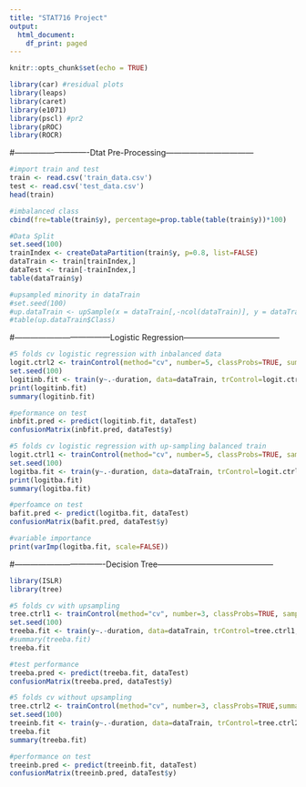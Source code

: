 ```yaml
---
title: "STAT716 Project"
output:
  html_document:
    df_print: paged
---
```


```r
knitr::opts_chunk$set(echo = TRUE)
```
```r
library(car) #residual plots
library(leaps)
library(caret)
library(e1071)
library(pscl) #pr2
library(pROC)
library(ROCR)
```



#----------------------------Dtat Pre-Processing---------------------------------
```r
#import train and test
train <- read.csv('train_data.csv')
test <- read.csv('test_data.csv')
head(train)
```


```r
#imbalanced class
cbind(fre=table(train$y), percentage=prop.table(table(train$y))*100)
```
```r
#Data Split
set.seed(100)
trainIndex <- createDataPartition(train$y, p=0.8, list=FALSE)
dataTrain <- train[trainIndex,]
dataTest <- train[-trainIndex,]
table(dataTrain$y)
```

```r
#upsampled minority in dataTrain
#set.seed(100)
#up.dataTrain <- upSample(x = dataTrain[,-ncol(dataTrain)], y = dataTrain$y)
#table(up.dataTrain$Class)
```


#------------------------------------Logistic Regression------------------------------------
```r
#5 folds cv logistic regression with inbalanced data
logit.ctrl2 <- trainControl(method="cv", number=5, classProbs=TRUE, summaryFunction = twoClassSummary)
set.seed(100)
logitinb.fit <- train(y~.-duration, data=dataTrain, trControl=logit.ctrl2, method="glm", family="binomial")
print(logitinb.fit)
summary(logitinb.fit)
```

```r
#peformance on test
inbfit.pred <- predict(logitinb.fit, dataTest)
confusionMatrix(inbfit.pred, dataTest$y)
```

```r
#5 folds cv logistic regression with up-sampling balanced train
logit.ctrl1 <- trainControl(method="cv", number=5, classProbs=TRUE, sampling="up", summaryFunction = twoClassSummary)
set.seed(100)
logitba.fit <- train(y~.-duration, data=dataTrain, trControl=logit.ctrl1, method="glm", family="binomial")
print(logitba.fit)
summary(logitba.fit)
```

```r
#perfoamce on test
bafit.pred <- predict(logitba.fit, dataTest)
confusionMatrix(bafit.pred, dataTest$y)
```


```r
#variable importance
print(varImp(logitba.fit, scale=FALSE))
```


#----------------------------------Decision Tree--------------------------------------------
```r
library(ISLR)
library(tree)
```

```r
#5 folds cv with upsampling
tree.ctrl1 <- trainControl(method="cv", number=3, classProbs=TRUE, sampling="up", summaryFunction = twoClassSummary)
set.seed(100)
treeba.fit <- train(y~.-duration, data=dataTrain, trControl=tree.ctrl1, method="C5.0")
#summary(treeba.fit)
treeba.fit
```

```r
#test performance
treeba.pred <- predict(treeba.fit, dataTest)
confusionMatrix(treeba.pred, dataTest$y)
```

```r
#5 folds cv without upsampling
tree.ctrl2 <- trainControl(method="cv", number=3, classProbs=TRUE,summaryFunction = twoClassSummary)
set.seed(100)
treeinb.fit <- train(y~.-duration, data=dataTrain, trControl=tree.ctrl2, method="C5.0")
treeba.fit
summary(treeba.fit)
```

```r
#performance on test
treeinb.pred <- predict(treeinb.fit, dataTest)
confusionMatrix(treeinb.pred, dataTest$y)

```

```r

```

```r

```


